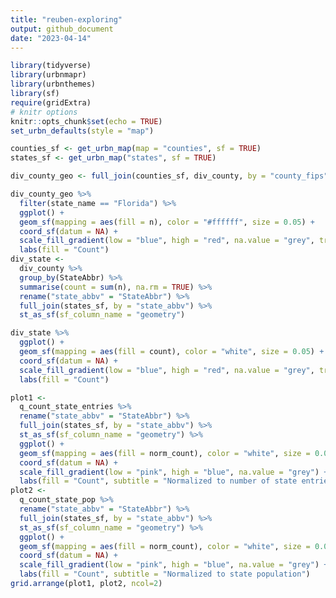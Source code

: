 ```yaml
---
title: "reuben-exploring"
output: github_document
date: "2023-04-14"
---
```


```r
library(tidyverse)
library(urbnmapr)
library(urbnthemes)
library(sf)
require(gridExtra)
# knitr options
knitr::opts_chunk$set(echo = TRUE)
set_urbn_defaults(style = "map")
```

```r
counties_sf <- get_urbn_map(map = "counties", sf = TRUE)
states_sf <- get_urbn_map("states", sf = TRUE)

div_county_geo <- full_join(counties_sf, div_county, by = "county_fips")

div_county_geo %>%
  filter(state_name == "Florida") %>%
  ggplot() +
  geom_sf(mapping = aes(fill = n), color = "#ffffff", size = 0.05) +
  coord_sf(datum = NA) +
  scale_fill_gradient(low = "blue", high = "red", na.value = "grey", trans = "log") +
  labs(fill = "Count")
div_state <- 
  div_county %>% 
  group_by(StateAbbr) %>% 
  summarise(count = sum(n), na.rm = TRUE) %>% 
  rename("state_abbv" = "StateAbbr") %>% 
  full_join(states_sf, by = "state_abbv") %>% 
  st_as_sf(sf_column_name = "geometry")

div_state %>% 
  ggplot() +
  geom_sf(mapping = aes(fill = count), color = "white", size = 0.05) +
  coord_sf(datum = NA) +
  scale_fill_gradient(low = "blue", high = "red", na.value = "grey", trans = "log") +
  labs(fill = "Count")
```

```r
plot1 <-
  q_count_state_entries %>% 
  rename("state_abbv" = "StateAbbr") %>% 
  full_join(states_sf, by = "state_abbv") %>% 
  st_as_sf(sf_column_name = "geometry") %>% 
  ggplot() +
  geom_sf(mapping = aes(fill = norm_count), color = "white", size = 0.05) +
  coord_sf(datum = NA) +
  scale_fill_gradient(low = "pink", high = "blue", na.value = "grey") +
  labs(fill = "Count", subtitle = "Normalized to number of state entries", title = "Divorce Related Cases")
plot2 <-
  q_count_state_pop %>% 
  rename("state_abbv" = "StateAbbr") %>% 
  full_join(states_sf, by = "state_abbv") %>% 
  st_as_sf(sf_column_name = "geometry") %>% 
  ggplot() +
  geom_sf(mapping = aes(fill = norm_count), color = "white", size = 0.05) +
  coord_sf(datum = NA) +
  scale_fill_gradient(low = "pink", high = "blue", na.value = "grey") +
  labs(fill = "Count", subtitle = "Normalized to state population")
grid.arrange(plot1, plot2, ncol=2)
```
